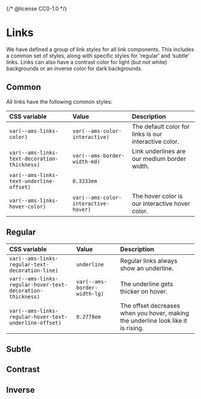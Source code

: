 {/* @license CC0-1.0 */}


<Meta title="Brand/Design Tokens/Links" />

# Links

We have defined a group of link styles for all link components.
This includes a common set of styles,
along with specific styles for ‘regular’ and ‘subtle’ links.
Links can also have a contrast color for light (but not white) backgrounds
or an inverse color for dark backgrounds.

## Common

All links have the following common styles:

| CSS variable                                 | Value                                | Description                                           |
| :------------------------------------------- | :----------------------------------- | :---------------------------------------------------- |
| `var(--ams-links-color)`                     | `var(--ams-color-interactive)`       | The default color for links is our interactive color. |
| `var(--ams-links-text-decoration-thickness)` | `var(--ams-border-width-md)`         | Link underlines are our medium border width.          |
| `var(--ams-links-text-underline-offset)`     | `0.3333em`                           |                                                       |
| `var(--ams-links-hover-color)`               | `var(--ams-color-interactive-hover)` | The hover color is our interactive hover color.       |

## Regular

| CSS variable                                               | Value                        | Description                                                                       |
| :--------------------------------------------------------- | :--------------------------- | :-------------------------------------------------------------------------------- |
| `var(--ams-links-regular-text-decoration-line)`            | `underline`                  | Regular links always show an underline.                                           |
| `var(--ams-links-regular-hover-text-decoration-thickness)` | `var(--ams-border-width-lg)` | The underline gets thicker on hover.                                              |
| `var(--ams-links-regular-hover-text-underline-offset)`     | `0.2778em`                   | The offset decreases when you hover, making the underline look like it is rising. |

## Subtle

## Contrast

## Inverse
